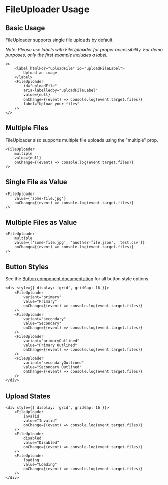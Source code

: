# FileUploader Usage

## Basic Usage

FileUploader supports single file uploads by default. 

*Note: Please use labels with FileUploader for proper accessibility. For demo purposes, only the first example includes a label.*

```tsx
<>
    <label htmlFor="uploadFile" id="uploadFileLabel">
        Upload an image
    </label>
    <FileUploader 
        id="uploadFile"
        aria-labelledby="uploadFileLabel"
        value={null} 
        onChange={(event) => console.log(event.target.files)} 
        label="Upload your files"
    />
</>
```

## Multiple Files

FileUploader also supports multiple file uploads using the "multiple" prop.

```tsx
<FileUploader 
    multiple 
    value={null} 
    onChange={(event) => console.log(event.target.files)} 
/>
```

## Single File as Value

```tsx
<FileUploader 
    value={'some-file.jpg'} 
    onChange={(event) => console.log(event.target.files)} 
/>
```

## Multiple Files as Value

```tsx
<FileUploader 
    multiple 
    value={['some-file.jpg', 'another-file.json', 'test.csv']} 
    onChange={(event) => console.log(event.target.files)} 
/>
```

## Button Styles

See the <a href="/components/button">Button component documentation</a> for all button style options.

```tsx
<div style={{ display: 'grid', gridGap: 16 }}>
    <FileUploader
        variant="primary"  
        value="Primary" 
        onChange={(event) => console.log(event.target.files)} 
    />
    <FileUploader 
        variant="secondary"
        value="Secondary"
        onChange={(event) => console.log(event.target.files)} 
    />
    <FileUploader
        variant="primaryOutlined" 
        value="Primary Outlined"
        onChange={(event) => console.log(event.target.files)} 
    />
    <FileUploader 
        variant="secondaryOutlined"
        value="Secondary Outlined"
        onChange={(event) => console.log(event.target.files)} 
    />
</div>
```

## Upload States

```tsx
<div style={{ display: 'grid', gridGap: 16 }}>
    <FileUploader
        invalid
        value="Invalid" 
        onChange={(event) => console.log(event.target.files)} 
    />
    <FileUploader 
        disabled
        value="Disabled"
        onChange={(event) => console.log(event.target.files)} 
    />
    <FileUploader
        loading
        value="Loading" 
        onChange={(event) => console.log(event.target.files)} 
    />
</div>
```